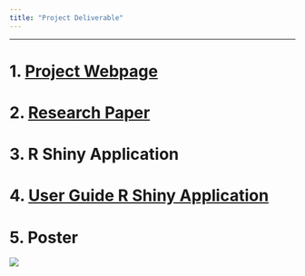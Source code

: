 ```yaml
---
title: "Project Deliverable"
---
```


------------------------------------------------------------------------

# 1. [Project Webpage](index.qmd)

# 2. [Research Paper](research_paper.qmd)

# 3. R Shiny Application

# 4. [User Guide R Shiny Application](user_guide.qmd)

# 5. Poster

![](img/GAA%20Poster.png)
